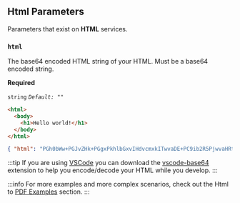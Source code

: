 ## Html Parameters

Parameters that exist on **HTML** services.

### `html`

The base64 encoded HTML string of your HTML. Must be a base64 encoded string.

**Required**

`string`
_`Default: ""`_

```html title="Raw HTML"
<html>
  <body>
    <h1>Hello world!</h1>
  </body>
</html>
```

```json title="Base64 Encoded"
{ "html": "PGh0bWw+PGJvZHk+PGgxPkhlbGxvIHdvcmxkITwvaDE+PC9ib2R5PjwvaHRtbD4=" }
```

:::tip
If you are using [VSCode](https://code.visualstudio.com/) you can download the [vscode-base64](https://marketplace.visualstudio.com/items?itemName=adamhartford.vscode-base64) extension to help you encode/decode your HTML while you develop.
:::

:::info
For more examples and more complex scenarios, check out the Html to [PDF Examples](examples/html-to-pdf) section.
:::